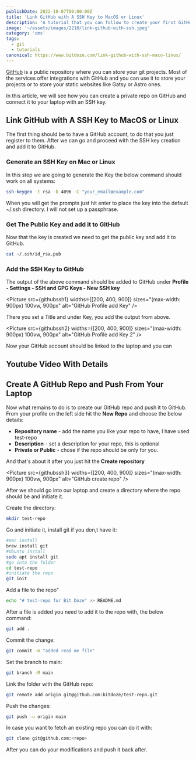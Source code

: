 ```yaml
---
publishDate: 2022-10-07T00:00:00Z
title: 'Link GitHub with A SSH Key to MacOS or Linux'
description: 'A tutorial that you can follow to create your first GitHub repo and link it via SSH to your laptop.'
image: '~/assets/images/2210/link-github-with-ssh.jpeg'
category: 'cms'
tags:
  - git
  - tutorials
canonical: https://www.bitdoze.com/link-github-with-ssh-maco-linux/
---
```



[GitHub](https://github.com/) is a public repository where you can store your git projects. Most of the services offer integrations with GitHub and you can use it to store your projects or to store your static websites like Gatsy or Astro ones.

In this article, we will see how you can create a private repo on GitHub and connect it to your laptop with an SSH key.

## Link GitHub with A SSH Key to MacOS or Linux

The first thing should be to have a GitHub account, to do that you just register to them. After we can go and proceed with the SSH key creation and add it to GitHub.

### Generate an SSH Key on Mac or Linux

In this step we are going to generate the Key the below command should work on all systems:

```bash
ssh-keygen -t rsa -b 4096 -C "your_email@example.com"
```

When you will get the prompts just hit enter to place the key into the default ~/.ssh directory. I will not set up a passphrase.

### Get The Public Key and add it to GitHub

Now that the key is created we need to get the public key and add it to GitHub.

```bash
cat ~/.ssh/id_rsa.pub
```

### Add the SSH Key to GitHub

The output of the above command should be added to GitHub under **Profile - Settings - SSH and GPG Keys - New SSH key**

<Picture
  src={githubssh1}
  widths={[200, 400, 900]}
  sizes="(max-width: 900px) 100vw, 900px"
  alt="GitHub Profile add Key"
/>

There you set a Title and under Key, you add the output from above.

<Picture
  src={githubssh2}
  widths={[200, 400, 900]}
  sizes="(max-width: 900px) 100vw, 900px"
  alt="GitHub Profile add Key 2"
/>

Now your GitHub account should be linked to the laptop and you can

## Youtube Video With Details

<YouTubeEmbed url="https://www.youtube.com/embed/aGWACCA2Kcg" label="Link GitHub with A SSH Key to MacOS or Linux" />

## Create A GitHub Repo and Push From Your Laptop

Now what remains to do is to create our GitHub repo and push it to GitHub. From your profile on the left side hit the **New Repo** and choose the below details:

- **Repository name** - add the name you like your repo to have, I have used test-repo
- **Description** - set a description for your repo, this is optional
- **Private or Public** - chose if the repo should be only for you.

And that's about it after you just hit the **Create repository**

<Picture src={githubssh3} widths={[200, 400, 900]} sizes="(max-width: 900px) 100vw, 900px" alt="GitHub create repo" />

After we should go into our laptop and create a directory where the repo should be and initiate it.

Create the directory:

```bash
mkdir test-repo
```

Go and initiate it, install git if you don,t have it:

```bash
#mac install
brew install git
#Ubuntu install
sudo apt install git
#go into the folder
cd test-repo
#initiate the repo
git init
```

Add a file to the repo"

```bash
echo "# test-repo for Bit Doze" >> README.md
```

After a file is added you need to add it to the repo with, the below command:

```bash
git add .
```

Commit the change:

```bash
git commit -m "added read me file"
```

Set the branch to main:

```bash
git branch -M main
```

Link the folder with the GitHub repo:

```bash
git remote add origin git@github.com:bitdoze/test-repo.git
```

Push the changes:

```bash
git push -u origin main
```

In case you want to fetch an existing repo you can do it with:

```bash
git clone git@github.com:<repo>
```

After you can do your modifications and push it back after.
